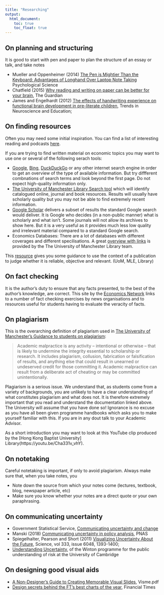 ```yaml
---
title: "Researching"
output:
  html_document:
    toc: true
    toc_float: true
---
```


## On planning and structuring

It is good to start with pen and paper to plan the structure of an essay or talk, and take notes

*	Mueller and Oppenheimer (2014) [The Pen is Mightier Than the Keyboard: Advantages of Longhand Over Laptop Note Taking](https://journals-sagepub-com.manchester.idm.oclc.org/doi/abs/10.1177/0956797614524581) Psychological Science  
*	Chatfield (2015) [Why reading and writing on paper can be better for your brain](https://www.theguardian.com/technology/2015/feb/23/reading-writing-on-paper-better-for-brain-concentration), The Guardian  
*	James and Engelhardt (2012) [The effects of handwriting experience on functional brain development in pre-literate children](https://ac-els-cdn-com.manchester.idm.oclc.org/S2211949312000038/1-s2.0-S2211949312000038-main.pdf?_tid=51b09555-c005-4d58-8a11-2e3882d207c5&acdnat=1549801482_911df8fdf04ed64451f15c98ff895b67), Trends in Neuroscience and Education; 


## On finding resources

Often you may need some initial inspiration. You can find a list of interesting reading and podcasts [here](https://datasquad.github.io/EconSkills/language_support.html).

If you are trying to find written material on economic topics you may want to use one or several of the following serach tools:

* [Google](https://www.google.com/), [Bing](https://www.bing.com/), [DuckDuckGo](https://duckduckgo.com/) or any other internet search engine in order to get an overview of the type of available information. But try diffferent combnations of search terms and look beyond the first page. Do not expect high-quality information only.   
* [The University of Manchester Library Search tool](https://www.library.manchester.ac.uk/search-resources/) which will identify catalogued online, journal and book resources. Results will usually have scholarly quality but you may not be able to find extremely recent information.  
* [Google Scholar](https://scholar.google.co.uk/) delivers a subset of results the standard Google search would deliver. It is Google who decides (in a non-public manner) what is scholarly and what isn't. Some journals will not allow its archives to show here. But it is a very useful as it provides much less low quality and irrelevant material compared to a standard Google search.
* Economics Databases: There are a lot of databases with different coverages and different specilisations. A great [overview with links](https://subjects.library.manchester.ac.uk/economic/databases/) is provided by the The University of Manchester Library team.

This [resource](https://www.escholar.manchester.ac.uk/learning-objects/mle/evaluating-sources/story_content/external_files/cheat-sheet.pdf) gives you some guidance to use the context of a publication to judge whether it is reliable, objective and relevant. (UoM, MLE, Library)

## On fact checking

It is the author's duty to ensure that any facts presented, to the best of the author's knowledge, are correct. This site by the [Economics Network](https://www.economicsnetwork.ac.uk/internet/fact-checking) links to a number of fact checking exercises by news organisations and to resources useful for students having to evaluate the veracity of facts.

## On plagiarism

This is the overarching definition of plagiarism used in [The University of Manchester's Guidance to students on plagiarism](http://documents.manchester.ac.uk/display.aspx?DocID=2870):

> Academic malpractice is any activity – intentional or otherwise – that is likely to undermine the integrity essential to scholarship or research. It includes plagiarism, collusion, fabrication or falsification of results, and anything else that could result in unearned or undeserved credit for those committing it. Academic malpractice can result from a deliberate act of cheating or may be committed unintentionally. 

Plagiarism is a serious issue. We understand that, as students come from a variety of backgrounds, you are unlikely to have a clear understanding of what constitutes plagiarism and what does not. It is therefore extremely important that you read and understand the documentation linked above. The University will assume that you have done so! Ignorance is no excuse as you have all been given programme handbooks which asks you to make yourself familiar with this. If you are in any dout talk to your Academic Advisor.

As a short introduction you may want to look at this YouTube clip produced by the [Hong Kong Baptist University] Library(https://youtu.be/Cha331v_vhY).

## On notetaking

Careful notetaking is important, if only to avoid plagiarism. Always make sure that, when you take notes, you

* Note down the source from which your notes come (lectures, textbook, blog, newspaper article, etc)  
* Make sure you know whether your notes are a direct quote or your own paraphrasing.

## On communicating uncertainty

*	Government Statistical Service, [Communicating uncertainty and change](https://gss.civilservice.gov.uk/wp-content/uploads/2018/03/Communicating-uncertainty-and-change-Guidance-for-Official-Statistics-4.pdf)   
*	Manski (2018) [Communicating uncertainty in policy analysis](https://www-pnas-org.manchester.idm.oclc.org/content/early/2018/11/21/1722389115), PNAS   
*	Spiegelhalter, Pearson and Short (2011) [Visualizing Uncertainty About the Future](http://science.sciencemag.org.manchester.idm.oclc.org/content/333/6048/1393), Science, vol 333, issue 6048, 1393-1400;  
*	[Understanding Uncertainty](https://understandinguncertainty.org/blog), of the Winton programme for the public understanding of risk at the University of Cambridge  

## On designing good visual aids

* [A Non-Designer's Guide to Creating Memorable Visual Slides](https://online.manchester.ac.uk/bbcswebdav/pid-6751652-dt-content-rid-28686073_1/xid-28686073_1), Visme.pdf  
*	[Design secrets behind the FT’s best charts of the year](https://online.manchester.ac.uk/bbcswebdav/pid-6751652-dt-content-rid-28686074_1/xid-28686074_1), Financial Times 
